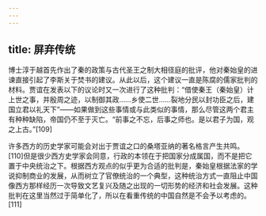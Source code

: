 ```yaml
---
---
---
```

title: 屏弃传统
---



博士淳于越首先作出了秦的政策与古代圣王之制大相径庭的批评，他对秦始皇的进谏直接引起了李斯关于焚书的建议。从此以后，这个建议一直是陈腐的儒家批判的材料。贾谊在发表以下的议论时又一次进行了这种批判：“借使秦王（秦始皇）计上世之事，并殷周之迹，以制御其政……乡使二世……裂地分民以封功臣之后，建国立君以礼天下”——如果做到这些事情或与此类似的事情，那么尽管这两个君主有种种缺陷，帝国仍不至于灭亡。“前事之不忘，后事之师也。是以君子为国，观之上古。”[109]

许多西方的历史学家可能会对出于贾谊之口的桑塔亚纳的著名格言产生共鸣。[110]但是很少西方史学家会同意，行政的本领在于把国家分成属国，而不是把它置于中央统治之下。根据西方观点的似乎更为合适的批判是，秦始皇根据法家的学说抑制商业的发展，从而树立了官僚统治的一个典型，这种统治方式一直阻止中国像西方那样经历一次导致文艺复兴及随之出现的一切形势的经济和社会发展。这种批判在这里当然过于简单化了，所以在看重传统的中国自然是不会予以考虑的。[111]